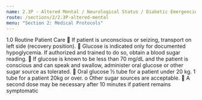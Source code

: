 ```yaml
---
name: 2.3P - Altered Mental / Neurological Status / Diabetic Emergencies / Coma - Pediatric
route: /sections/2/2.3P-altered-mental
menu: "Section 2: Medical Protocols"
---
```




<EMTLevel level="basic">
  <MyLink to="/sections/1/1.0-routine-patient-care">
    1.0 Routine Patient Care
  </MyLink>
 If patient is unconscious or seizing, transport on left side (recovery position).
 Glucose is indicated only for documented hypoglycemia. If authorized and
trained to do so, obtain a blood sugar reading.
 If glucose is known to be less than 70 mg/dL and the patient is conscious
and can speak and swallow, administer oral glucose or other sugar source
as tolerated.
 Oral glucose ½ tube for a patient under 20 kg.
1 tube for a patient 20kg or over.
o Other sugar sources are acceptable.
 A second dose may be necessary after 10 minutes if patient remains
symptomatic

</EMTLevel>

